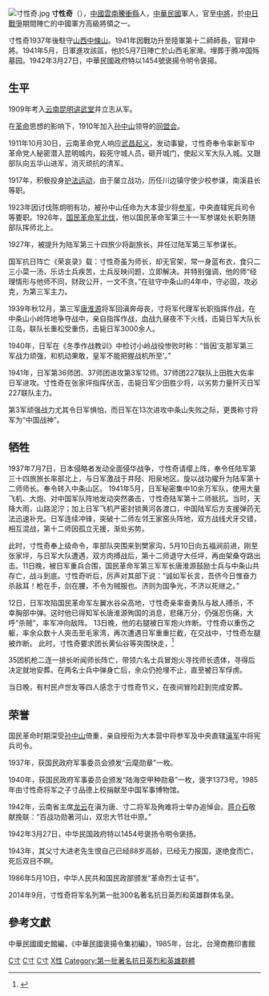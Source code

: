 [[File:寸性奇.jpg|thumb]]
'''寸性奇'''（{{bd|1895年||1941年|catIdx=C,寸}}），[[中國|中國]][[雲南|雲南]][[騰衝縣|騰衝縣]]人，[[中華民國|中華民國]]軍人，官至[[中將|中將]]，於[[中国抗日战争|中日戰爭]]期間陣亡的中國軍方高級將領之一。

寸性奇1937年後駐守[[山西|山西]][[中條山|中條山]]。1941年因戰功升至陸軍第十二師師長，官拜中將。1941年5月，日軍進攻該區，他於5月7日陣亡於山西毛家灣。埋葬于腾冲国殇墓园。1942年3月27日，中華民國政府特以1454號褒揚令明令褒揚。

==生平==
1909年考入[[云南|云南]][[昆明讲武堂|昆明讲武堂]]并立志从军。

在[[革命|革命]]思想的影响下，1910年加入[[孙中山|孙中山]]领导的[[同盟会|同盟会]]。

1911年10月30日，云南革命党人响应[[武昌起义|武昌起义]]，发动事變，寸性奇奉令率新军中革命党人秘密潜入昆明城内，殺死守城人员，砸开城门，使起义军大队入城。又跟部队向五华山进军，消灭顽抗的清军。

1917年，积极投身[[护法运动|护法运动]]，由于屡立战功，历任川边镇守使少校参谋，南溪县长等职。

1923年因讨伐陈炯明有功，被孙中山任命为大本营少将[[参军|参军]]，中央直辖宪兵司令等要职。1926年，[[国民革命军北伐|国民革命军北伐]]，他以国民革命军第三十一军参谋处长职务随部队挥师北上。

1927年，被提升为陆军第三十四旅少将副旅长，并任过陆军第三军参谋长。

国军抗日阵亡《荣哀录》载：寸性奇虽为师长，却无官架，常一身蓝布衣，食只二三小菜一汤，乐访士兵疾苦，士兵反映问题，立即解决。并特别强调，他的师“经理情形与他师不同，财政公开，一文不贪。”在驻守中条山的4年中，守必固，攻必克，为第三军主力。

1939年秋12月，第三军[[唐淮源|唐淮源]]将军回滇奔母丧，寸将军代理军长职指挥作战，在中条山小岭阵地争夺战中，亲自指挥作战，血战九昼夜不下火线，击毙日军大队长江岛，联队长重松受重伤，击毙日军3000余人。

1940年，日军在《冬季作战教训》中检讨小岭战役惨败时称：“皆因‘支那军第三军战力顽强，和机动果敢，皇军不能把握战机所至’。”

1941年，日军第36师团、37师团进攻第3军12师。37师团227联队上田胜大佐率日军进攻。寸性奇在张家坪指挥伏击，击毙日军少田胜少将，以劣势力量歼灭日军227联队主力。

第3军顽强战力尤其令日军惧怕，而日军在13次进攻中条山失败之际，更畏称寸将军为“中国战神”。

== 牺牲 ==
1937年7月7日，日本侵略者发动全面侵华战争，寸性奇请缨上阵，奉令任陆军第三十四旅旅长率部北上，与日军激战于井陉、阳泉地区。旋以战功擢升为陆军第十二师师长。奉令转入中条山区。
1941年5月，日军秘密集中10余万军队，使用大量飞机、大炮、对中国军队阵地发动突然袭击，寸性奇陆军第十二师抵抗。当时，天降大雨，山路泥泞；加上日军飞机严密封锁黄河各渡口，中国陆军后方支援弹药无法迅速补充。日军连续冲锋，突破十二师左邻王家窑头阵地，双方战线犬牙交错，相互混战，第十二师因孤立无援，渐处劣势。

此时，寸性奇奉上级命令，率部队突围来到樊家沟，5月10日向五福涧前进，刚至张家坪，与日军大队遭遇，双方肉搏战后，第十二师退守大任坪，再由架桑夺路出击。11日晚，被日军重兵合围，国民革命军第三军军长唐淮源鼓励士兵与中条山共存亡，战斗到底。寸性奇听后，厉声对其部下说：“诚如军长言，吾侪今日惟奋力杀敌耳！枪在手，剑在腰，不令为贼服也。济则为国争光，不济以死继之。”

12日，日军攻陷国民革命军左翼水谷朵高地，寸性奇亲率奋勇队与敌人搏杀，不幸胸部中弹。这时他已得知军长唐淮源殉国的消息，悲痛万分，仍强忍伤痛，大呼“杀贼”，率军冲向敌阵。
13日晚，他的右腿被日军炮火炸断。寸性奇以重伤之躯，率余众数十人突击至毛家湾，再次遭遇日军重重拦截，在交战中，寸性奇左腿被炸断。
此时，寸性奇要求团长黄仙谷等突围快走，<ref>{{Cite web |url=https://taipei.yunnan.tw/index.php/literature/list-2/yunnanliterature19/1882-article1957.html |title=寸性奇將軍傳|author=諸祖耿 |date=1989-12-25 |publisher=臺北市雲南省同鄉會 |language=中文 |accessdate=2021-12-11 |quote=十二日左翼水谷朵高地陷，性奇親率陷陣，胸受創，聞淮源在前慷慨引刃殉國，壯志益張，大呼殺賊，聲掩巨炮飛機步槍轟炸上，副師長楊玉崑聞寸負傷，衝至胡家峪遇之見腰又創，傷甚不能行，囑營長李振幫守護，性奇曰：「不成功，則成仁耳」。揮振幫去曰：「毋以我為累」。於時敵勢蠭涌四合，遂相失，後第五集團軍總司令曾萬鐘及代淮源之軍長周體仁跟蹟得其詳知，十三日晚，性奇再受砲傷，斷其右股，乃壯烈殉職於縣山北十餘里之毛家灣，與唐淮源之死相去食許時耳。}}</ref>{{Citation needed|“我腿已断，不必管我；我决心殉国，以保全国人格。”言毕即抽剑自裁。在场部属泪如雨下，日军袭来后无一离开，全体壮烈牺牲。|time=2021-12-10T16:13:09+00:00}}

35团机枪二连一排长听闻师长阵亡，带领六名士兵冒炮火寻找师长遗体，寻得后决定就地安葬。在两名士兵中弹身亡后，余众仍抢埋不止，直至被日军俘虏。

当日晚，有村民卢世友等四人感念于寸性奇节义，在夜间冒险赶到完成安葬。

== 荣誉 ==
国民革命时期深受[[孙中山|孙中山]]倚重，亲自授衔为大本营中将参军及中央直辖[[滇系军阀|滇军]]中将宪兵司令。

1937年，获国民政府军事委员会颁发“云麾勋章”一枚。

1940年，获国民政府军事委员会颁发“陆海空甲种勋章”一枚，褒字1373号。1985年由寸性奇将军之子寸品德上校捐献至中国军事博物馆。

1942年，云南省主席[[龙云|龙云]]在滇为唐、寸二将军及殉难将士举办追悼会。[[蒋介石|蒋介石]]敬献挽联：“百战功勋著河山，双忠大节壮中原。”

1942年3月27日，中华民国政府特以1454号褒扬令明令褒扬。

1943年，其父寸大进老先生恨自己已经88岁高龄，已经无力报国，遂绝食而亡，死后双目不瞑。

1986年5月10日，中华人民共和国民政部颁发“革命烈士证书”。

2014年9月，寸性奇将军名列第一批300名著名抗日英烈和英雄群体名录。

==參考文獻==
中華民國國史館編，《中華民國褒揚令集初編》，1985年，台北，台灣商務印書館

[[Category:中華民國大陸時期軍事人物|C寸]]
[[Category:中国抗日战争牺牲者|C寸]]
[[Category:腾冲人|C寸]]
[[Category:寸姓|X性]]
[[Category:第一批著名抗日英烈和英雄群體|Category:第一批著名抗日英烈和英雄群體]]
